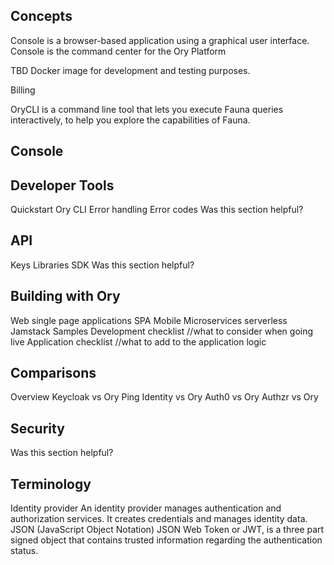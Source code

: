 

## Concepts
Console is a browser-based application using a graphical user interface. Console is the command center for the Ory Platform

TBD Docker image for  development and testing purposes.

Billing

OryCLI is a command line tool that lets you execute Fauna queries interactively, to help you explore the capabilities of Fauna.
## Console

## Developer Tools
Quickstart
Ory CLI
Error handling
Error codes
Was this section helpful?

## API
Keys
Libraries
SDK
Was this section helpful?

## Building with Ory
Web
single page applications SPA
Mobile
Microservices
serverless
Jamstack
Samples
Development checklist
//what to consider when going live
Application checklist
//what to add to the application logic

## Comparisons
Overview
Keycloak vs Ory
Ping Identity vs Ory
Auth0 vs Ory
Authzr vs Ory
## Security

Was this section helpful?

## Terminology
Identity provider
An identity provider manages authentication and authorization services. It creates credentials and manages identity data.
JSON (JavaScript Object Notation)
JSON Web Token or JWT, is a three part signed object that contains trusted information regarding the authentication status.
